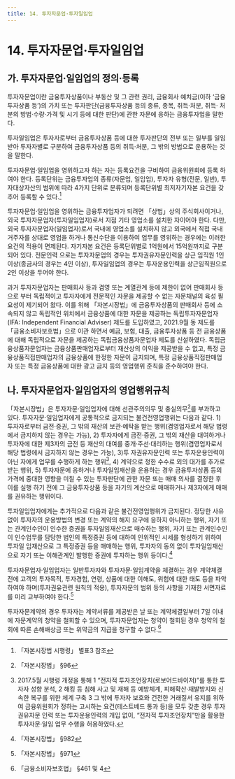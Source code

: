 ```yaml
---
title: 14. 투자자문업·투자일임업
---
```

# 14. 투자자문업·투자일임업

## 가. 투자자문업·일임업의 정의·등록
투자자문업이란 금융투자상품이나 부동산 및 그 관련 권리, 금융회사 예치금(이하 ‘금융 투자상품 등’)의 가치 또는 투자판단(금융투자상품 등의 종류, 종목, 취득·처분, 취득· 처분의 방법·수량·가격 및 시기 등에 대한 판단)에 관한 자문에 응하는 금융투자업을 말한다.

투자일임업은 투자자로부터 금융투자상품 등에 대한 투자판단의 전부 또는 일부를 일임 받아 투자자별로 구분하여 금융투자상품 등의 취득·처분, 그 밖의 방법으로 운용하는 것을 말한다.

투자자문업·일임업을 영위하고자 하는 자는 등록요건을 구비하여 금융위원회에 등록 하여야 한다. 등록단위는 금융투자업의 종류(자문업, 일임업), 투자자 유형(전문, 일반), 투자대상자산의 범위에 따라 4가지 단위로 분류되며 등록단위별 최저자기자본 요건을 갖추어 등록할 수 있다.[^1]

[^1]: 「자본시장법 시행령」 별표3 참조

투자자문업·일임업을 영위하는 금융투자업자가 되려면 「상법」상의 주식회사이거나, 외국 투자자문업자(투자일임업자)로서 지점 기타 영업소를 설치한 자이어야 한다. 다만, 외국 투자자문업자(일임업자)로서 국내에 영업소를 설치하지 않고 외국에서 직접 국내 거주자를 상대로 영업을 하거나 통신수단을 이용하여 업무를 영위하는 경우에는 이러한 요건의 적용이 면제된다. 자기자본 요건은 등록단위별로 1억원에서 15억원까지로 구분되어 있다. 전문인력 으로는 투자자문업의 경우는 투자권유자문인력을 상근 임직원 1인이상(종금사의 경우는 4인 이상), 투자일임업의 경우는 투자운용인력을 상근임직원으로 2인 이상을 두어야 한다.

과거 투자자문업자는 판매회사 등과 겸영 또는 계열관계 등에 제한이 없어 판매회사 등으로 부터 독립적이고 투자자에게 전문적인 자문을 제공할 수 없는 자문채널의 육성 필요성이 제기되어 왔다. 이를 위해 「자본시장법」에 금융투자상품의 판매회사 등에 소속되지 않고 독립적인 위치에서 금융상품에 대한 자문을 제공하는 독립투자자문업자(IFA: Independent Financial Adviser) 제도를 도입하였고, 2021.9월 동 제도를 「금융소비자보호법」으로 이관 하면서 예금, 보험, 대출, 금융투자상품 등 전 금융상품에 대해 독립적으로 자문을 제공하는 독립금융상품자문업자 제도를 신설하였다. 독립금융상품자문업자는 금융상품판매업자로부터 재산상의 이익을 제공받을 수 없고, 특정 금융상품직접판매업자의 금융상품에 한정한 자문이 금지되며, 특정 금융상품직접판매업자 또는 특정 금융상품에 대한 광고 금지 등의 영업행위 준칙을 준수하여야 한다.

## 나. 투자자문업자·일임업자의 영업행위규칙
「자본시장법」은 투자자문·일임업자에 대해 선관주의의무 및 충실의무[^2]를 부과하고 있다. 투자자문·일임업자에게 공통적으로 금지되는 불건전영업행위는 다음과 같다. 1) 투자자로부터 금전·증권, 그 밖의 재산의 보관·예탁을 받는 행위(겸영업자로서 해당 법령 에서 금지하지 않는 경우는 가능), 2) 투자자에게 금전·증권, 그 밖의 재산을 대여하거나 투자자에 대한 제3자의 금전 등 재산의 대여를 중개·주선·대리하는 행위(겸영업자로서 해당 법령에서 금지하지 않는 경우는 가능), 3)투 자권유자문인력 또는 투자운용인력이 아닌 자에게 업무를 수행하게 하는 행위[^3], 4) 계약으로 정한 수수료 외의 대가를 추가로 받는 행위, 5) 투자자문에 응하거나 투자일임재산을 운용하는 경우 금융투자상품 등의 가격에 중대한 영향을 미칠 수 있는 투자판단에 관한 자문 또는 매매 의사를 결정한 후 이를 실행 하기 전에 그 금융투자상품 등을 자기의 계산으로 매매하거나 제3자에게 매매를 권유하는 행위이다.

투자일임업자에게는 추가적으로 다음과 같은 불건전영업행위가 금지된다. 정당한 사유 없이 투자자의 운용방법의 변경 또는 계약의 해지 요구에 응하지 아니하는 행위, 자기 또는 관계인수인이 인수한 증권을 투자일임재산으로 매수하는 행위, 자기 또는 관계인수인이 인수업무를 담당한 법인의 특정증권 등에 대하여 인위적인 시세를 형성하기 위하여 투자일 임재산으로 그 특정증권 등을 매매하는 행위, 투자자의 동의 없이 투자일임재산으로 자기 또는 이해관계인 발행한 증권에 투자하는 행위 등이다.[^4]

투자자문업자·일임업자는 일반투자자와 투자자문·일임계약을 체결하는 경우 계약체결 전에 고객의 투자목적, 투자경험, 연령, 상품에 대한 이해도, 위험에 대한 태도 등을 파악 하여야 하며(투자권유관련 원칙의 적용), 투자자문의 범위 등의 사항을 기재한 서면자료를 미리 교부하여야 한다.[^5]

투자자문계약의 경우 투자자는 계약서류를 제공받은 날 또는 계약체결일부터 7일 이내에 자문계약의 청약을 철회할 수 있으며, 투자자문업자는 청약이 철회된 경우 청약의 철회에 따른 손해배상금 또는 위약금의 지급을 청구할 수 없다.[^6]

[^2]: 「자본시장법」 §96
[^3]: 2017.5월 시행령 개정을 통해 1 “전자적 투자조언장치(로보어드바이저)”를 통한 투자자 성향 분석, 2 해킹 등 침해 사고 및 재해 등 예방체계, 피해확산·재발방지와 신속한 복구를 위한 체계 구축 3 그 밖에 투자자 보호와 건전한 거래질서 유지를 위하여 금융위원회가 정하는 고시하는 요건(테스트베드 통과 등)을 모두 갖춘 경우 투자권유자문 인력 또는 투자운용인력의 개입 없이, “전자적 투자조언장치”만을 활용한 투자자문·일임 업무 수행을 허용하였다.
[^4]: 「자본시장법」 §982
[^5]: 「자본시장법」 §971
[^6]: 「금융소비자보호법」 §461 및 4
